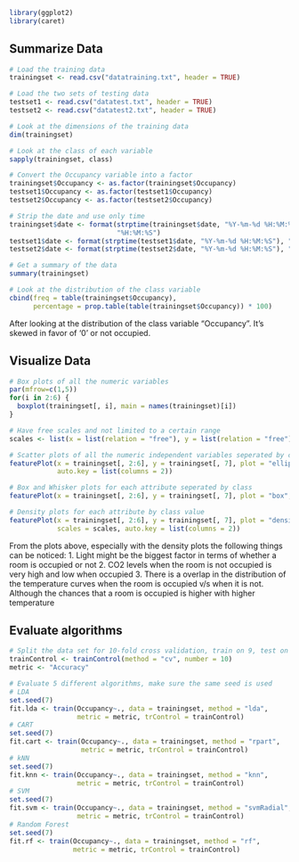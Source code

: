 ```r
library(ggplot2)
library(caret)
```

## Summarize Data 
```r
# Load the training data
trainingset <- read.csv("datatraining.txt", header = TRUE)

# Load the two sets of testing data
testset1 <- read.csv("datatest.txt", header = TRUE)
testset2 <- read.csv("datatest2.txt", header = TRUE)

# Look at the dimensions of the training data
dim(trainingset)

# Look at the class of each variable
sapply(trainingset, class)

# Convert the Occupancy variable into a factor
trainingset$Occupancy <- as.factor(trainingset$Occupancy)
testset1$Occupancy <- as.factor(testset1$Occupancy)
testset2$Occupancy <- as.factor(testset2$Occupancy)

# Strip the date and use only time
trainingset$date <- format(strptime(trainingset$date, "%Y-%m-%d %H:%M:%S"), 
                           "%H:%M:%S")
testset1$date <- format(strptime(testset1$date, "%Y-%m-%d %H:%M:%S"), "%H:%M:%S")
testset2$date <- format(strptime(testset2$date, "%Y-%m-%d %H:%M:%S"), "%H:%M:%S")

# Get a summary of the data
summary(trainingset)

# Look at the distribution of the class variable
cbind(freq = table(trainingset$Occupancy),
      percentage = prop.table(table(trainingset$Occupancy)) * 100)
```
After looking at the distribution of the class variable "Occupancy". It's skewed
in favor of '0' or not occupied. 

## Visualize Data
```r
# Box plots of all the numeric variables
par(mfrow=c(1,5))
for(i in 2:6) {
  boxplot(trainingset[, i], main = names(trainingset)[i])
}

# Have free scales and not limited to a certain range
scales <- list(x = list(relation = "free"), y = list(relation = "free"))

# Scatter plots of all the numeric independent variables seperated by class
featurePlot(x = trainingset[, 2:6], y = trainingset[, 7], plot = "ellipse", 
            auto.key = list(columns = 2))

# Box and Whisker plots for each attribute seperated by class
featurePlot(x = trainingset[, 2:6], y = trainingset[, 7], plot = "box", scales = scales)

# Density plots for each attribute by class value
featurePlot(x = trainingset[, 2:6], y = trainingset[, 7], plot = "density", 
            scales = scales, auto.key = list(columns = 2))
```
From the plots above, especially with the density plots the following things can be noticed:
1. Light might be the biggest factor in terms of whether a room is occupied or not
2. CO2 levels when the room is not occupied is very high and low when occupied
3. There is a overlap in the distribution of the temperature curves when the room is occupied
   v/s when it is not. Although the chances that a room is occupied is higher with higher temperature
   
## Evaluate algorithms
```r
# Split the data set for 10-fold cross validation, train on 9, test on 1 for all combinations
trainControl <- trainControl(method = "cv", number = 10)
metric <- "Accuracy"

# Evaluate 5 different algorithms, make sure the same seed is used
# LDA
set.seed(7)
fit.lda <- train(Occupancy~., data = trainingset, method = "lda", 
                 metric = metric, trControl = trainControl)
# CART
set.seed(7)
fit.cart <- train(Occupancy~., data = trainingset, method = "rpart", 
                  metric = metric, trControl = trainControl)
# kNN
set.seed(7)
fit.knn <- train(Occupancy~., data = trainingset, method = "knn", 
                 metric = metric, trControl = trainControl)
# SVM
set.seed(7)
fit.svm <- train(Occupancy~., data = trainingset, method = "svmRadial", 
                 metric = metric, trControl = trainControl)
# Random Forest
set.seed(7)
fit.rf <- train(Occupancy~., data = trainingset, method = "rf",
                metric = metric, trControl = trainControl)
```